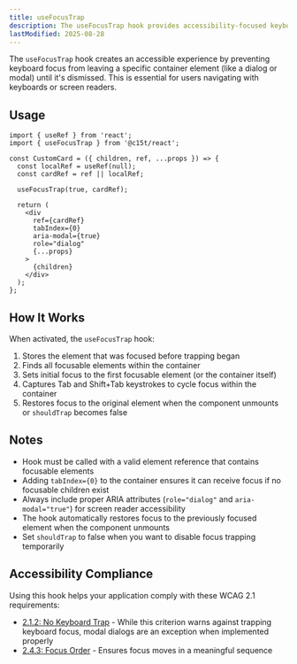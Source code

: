 ```yaml
---
title: useFocusTrap
description: The useFocusTrap hook provides accessibility-focused keyboard navigation management, keeping focus trapped within modal components for better user experience.
lastModified: 2025-08-28
---
```


The `useFocusTrap` hook creates an accessible experience by preventing keyboard focus from leaving a specific container element (like a dialog or modal) until it's dismissed. This is essential for users navigating with keyboards or screen readers.

## Usage

```tsx
import { useRef } from 'react';
import { useFocusTrap } from '@c15t/react';

const CustomCard = ({ children, ref, ...props }) => {
  const localRef = useRef(null);
  const cardRef = ref || localRef;
  
  useFocusTrap(true, cardRef);
  
  return (
    <div
      ref={cardRef}
      tabIndex={0}
      aria-modal={true}
      role="dialog"
      {...props}
    >
      {children}
    </div>
  );
};
```

## How It Works

When activated, the `useFocusTrap` hook:

1. Stores the element that was focused before trapping began
2. Finds all focusable elements within the container
3. Sets initial focus to the first focusable element (or the container itself)
4. Captures Tab and Shift+Tab keystrokes to cycle focus within the container
5. Restores focus to the original element when the component unmounts or `shouldTrap` becomes false

## Notes

- Hook must be called with a valid element reference that contains focusable elements
- Adding `tabIndex={0}` to the container ensures it can receive focus if no focusable children exist
- Always include proper ARIA attributes (`role="dialog"` and `aria-modal="true"`) for screen reader accessibility
- The hook automatically restores focus to the previously focused element when the component unmounts
- Set `shouldTrap` to false when you want to disable focus trapping temporarily

## Accessibility Compliance

Using this hook helps your application comply with these WCAG 2.1 requirements:

- [2.1.2: No Keyboard Trap](https://www.w3.org/WAI/WCAG21/Understanding/no-keyboard-trap.html) - While this criterion warns against trapping keyboard focus, modal dialogs are an exception when implemented properly
- [2.4.3: Focus Order](https://www.w3.org/WAI/WCAG21/Understanding/focus-order.html) - Ensures focus moves in a meaningful sequence
